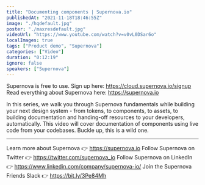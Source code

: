 ```yaml
---
title: "Documenting components | Supernova.io"
publishedAt: "2021-11-18T18:46:55Z"
image: "./hqdefault.jpg"
poster: "./maxresdefault.jpg"
videoUrl: "https://www.youtube.com/watch?v=v0vL0DSar6o"
localImages: true
tags: ["Product demo", "Supernova"]
categories: ["Video"]
duration: "0:12:19"
ignore: false
speakers: ["Supernova"]
---
```


Supernova is free to use. Sign up here: https://cloud.supernova.io/signup
Read everything about Supernova here: https://supernova.io

In this series, we walk you through Supernova fundamentals while building your next design system - from tokens, to components, to assets, to building documentation and handing-off resources to your developers, automatically. This video will cover documentation of components using live code from your codebases. Buckle up, this is a wild one.

---

Learn more about Supernova 👉 https://supernova.io
Follow Supernova on Twitter 👉 https://twitter.com/supernova_io
Follow Supernova on LinkedIn 👉 https://www.linkedin.com/company/supernova-io/
Join the Supernova Friends Slack 👉 https://bit.ly/3Pe84Mh
